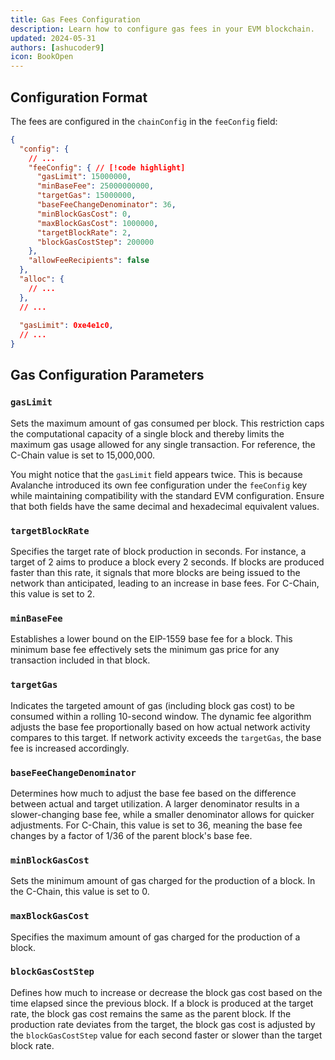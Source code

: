 ```yaml
---
title: Gas Fees Configuration
description: Learn how to configure gas fees in your EVM blockchain.
updated: 2024-05-31
authors: [ashucoder9]
icon: BookOpen
---
```


## Configuration Format

The fees are configured in the `chainConfig` in the `feeConfig` field:

```json
{
  "config": {
    // ...
    "feeConfig": { // [!code highlight]
      "gasLimit": 15000000,
      "minBaseFee": 25000000000,
      "targetGas": 15000000,
      "baseFeeChangeDenominator": 36,
      "minBlockGasCost": 0,
      "maxBlockGasCost": 1000000,
      "targetBlockRate": 2,
      "blockGasCostStep": 200000
    },
    "allowFeeRecipients": false
  },
  "alloc": {
    // ...
  },
  // ...
    
  "gasLimit": 0xe4e1c0,
  // ...
}
```

## Gas Configuration Parameters

### `gasLimit`

Sets the maximum amount of gas consumed per block. This restriction caps the computational capacity of a single block and thereby limits the maximum gas usage allowed for any single transaction. For reference, the C-Chain value is set to 15,000,000.

You might notice that the `gasLimit` field appears twice. This is because Avalanche introduced its own fee configuration under the `feeConfig` key while maintaining compatibility with the standard EVM configuration. Ensure that both fields have the same decimal and hexadecimal equivalent values.

### `targetBlockRate`

Specifies the target rate of block production in seconds. For instance, a target of 2 aims to produce a block every 2 seconds. If blocks are produced faster than this rate, it signals that more blocks are being issued to the network than anticipated, leading to an increase in base fees. For C-Chain, this value is set to 2.

### `minBaseFee`

Establishes a lower bound on the EIP-1559 base fee for a block. This minimum base fee effectively sets the minimum gas price for any transaction included in that block.

### `targetGas`

Indicates the targeted amount of gas (including block gas cost) to be consumed within a rolling 10-second window. The dynamic fee algorithm adjusts the base fee proportionally based on how actual network activity compares to this target. If network activity exceeds the `targetGas`, the base fee is increased accordingly.

### `baseFeeChangeDenominator`

Determines how much to adjust the base fee based on the difference between actual and target utilization. A larger denominator results in a slower-changing base fee, while a smaller denominator allows for quicker adjustments. For C-Chain, this value is set to 36, meaning the base fee changes by a factor of 1/36 of the parent block's base fee.

### `minBlockGasCost`

Sets the minimum amount of gas charged for the production of a block. In the C-Chain, this value is set to 0.

### `maxBlockGasCost`

Specifies the maximum amount of gas charged for the production of a block.

### `blockGasCostStep`

Defines how much to increase or decrease the block gas cost based on the time elapsed since the previous block. If a block is produced at the target rate, the block gas cost remains the same as the parent block. If the production rate deviates from the target, the block gas cost is adjusted by the `blockGasCostStep` value for each second faster or slower than the target block rate.
